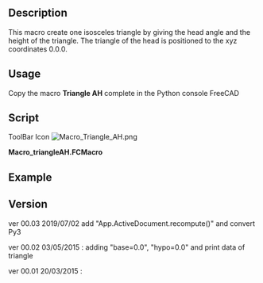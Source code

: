 <languages/>

{{Macro
|Name=Macro Triangle AH
|Description=This macro create one triangle creates a triangle by giving the head angle and the height of the triangle. The new triangle is created in the real coordinate.<br/>{{ColoredText|(Command line, paste this complete macro in the Python console)}}.
|Author=mario52
|Version=00.03
|Date=2019/07/02
|FCVersion=All
|Download=[https://wiki.freecad.org/images/4/41/Macro_Triangle_AH.png ToolBar Icon]
}}

==Description==

This macro create one isosceles triangle by giving the head angle and the height of the triangle. The triangle of the head is positioned to the xyz coordinates 0.0.0.

==Usage==

Copy the macro '''Triangle AH''' complete in the Python console FreeCAD

==Script==

ToolBar Icon [[Image:Macro_Triangle_AH.png]]

'''Macro_triangleAH.FCMacro'''

{{MacroCode|code=
__title__   = "triangleAH"
__author__  = "Mario52"
__version__ = "00.03"
__date__    = "2019/07/02"
# Give angle and on choice : height or base or hypo
from math import cos, sin, tan, degrees, radians, sqrt
import Draft, Part
def triangleAH(angle, height=0.0, base=0.0, hypo=0.0):
    def line_length(x1 = 0.0, y1 = 0.0, z1 = 0.0, length = 10.0, angle2 = 0.0):  # search coordinates
        x2 = x1 + (length * cos(radians(angle2)))
        y2 = y1 + (length * sin(radians(angle2)))
        z2 = z1 #+ ()
        return x2,y2,z2                                                          # return coordinates (xyz) to point
 
    x0 = y0 = z0 = 0.0
    angle = float(angle)
    height = float(height)
    base = float(base)
    if base != 0:
        height = ( (base/2) / (tan(radians(angle/2))) )                          # imposing base and calculate height
    if hypo != 0:
        height = hypo * (cos(radians(angle/2)))                                  # imposing hypo and calculate height 
    else:
        hypo = height / cos(radians(angle/2))                                    # calculate hypotenuse
    if base==0:                                                                  # base of triangle
        base = (tan(radians(angle/2) ) * height) * 2                             # calculate base
    a0 = line_length(x1=x0,y1=y0,z1=z0,length=height,angle2=0 )                  # coord height of triangle
    a0 = line_length(x1=x0,y1=y0,z1=z0,length=0, angle2 = angle )                # point 0 (begin vertex)
    a  = line_length(x1=a0[0],y1=a0[1],z1=a0[2],length= hypo, angle2=-(angle/2)) #
    b  = line_length(a[0],a[1],a[2],length= (abs(a[1])*2), angle2=90.0)          # base of triangle = (abs(a[1])*2)
    ##
    print()
    print("angle theet : ", angle)
    print("angles base : (", (180.0-angle)/2.0,"),(",(180-angle)/2.0,")")
    print("height      : ", height)
    print("base        : ", base)
    print("hypotenuse  : ", hypo)
    print("surface     : ", (base * height) / 2.0)
    print("_________________________")
    Draft.makeWire([FreeCAD.Vector(a0),FreeCAD.Vector(a),FreeCAD.Vector(b)],closed=True,face=True,support=None) # create triangle
    App.ActiveDocument.recompute()

#Example
#triangleAH(angle=90, height=10)
#triangleAH(90, 10)
#triangleAH(45, hypo=10)


}}

==Example==

{{Code|code=
triangleAH(angle=90, height=10)
# or
triangleAH(90, 10)
# or
triangleAH(45, hypo=10)
# or
triangleAH(90, base=10)
}}

==Version==

ver 00.03 2019/07/02 add "App.ActiveDocument.recompute()" and convert Py3

ver 00.02 03/05/2015 : adding "base=0.0", "hypo=0.0" and print data of triangle

ver 00.01 20/03/2015 :